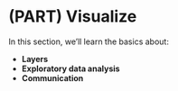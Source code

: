 # (PART) Visualize {-}


In this section, we'll learn the basics about:

-   **Layers**
-   **Exploratory data analysis**
-   **Communication**
